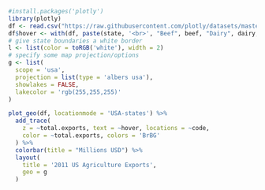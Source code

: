 ```r

#install.packages('plotly')
library(plotly)
df <- read.csv("https://raw.githubusercontent.com/plotly/datasets/master/2011_us_ag_exports.csv")
df$hover <- with(df, paste(state, '<br>', "Beef", beef, "Dairy", dairy,"<br>","Fruits", total.fruits, "Veggies", total.veggies, "<br>", "Wheat", wheat, "Corn", corn))
# give state boundaries a white border
l <- list(color = toRGB('white'), width = 2)
# specify some map projection/options
g <- list(
  scope = 'usa',
  projection = list(type = 'albers usa'),
  showlakes = FALSE,
  lakecolor = 'rgb(255,255,255)'
)

plot_geo(df, locationmode = 'USA-states') %>%
  add_trace(
    z = ~total.exports, text = ~hover, locations = ~code,
    color = ~total.exports, colors = 'BrBG'
  ) %>%
  colorbar(title = "Millions USD") %>%
  layout(
    title = '2011 US Agriculture Exports',
    geo = g
  )
```

